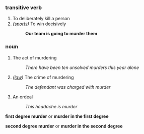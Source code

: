 === transitive verb ===

# To deliberately kill a person
# ''([[sports]])'' To win decisively
#: '''Our team is going to murder them'''

=== noun ===

# The act of murdering
#: ''There have been ten unsolved murders this year alone''
# ''([[law]])'' The crime of murdering
#: ''The defendant was charged with murder''
# An ordeal
#: ''This headache is murder''


'''first degree murder''' or '''murder in the first degree'''

'''second degree murder''' or '''murder in the second degree'''